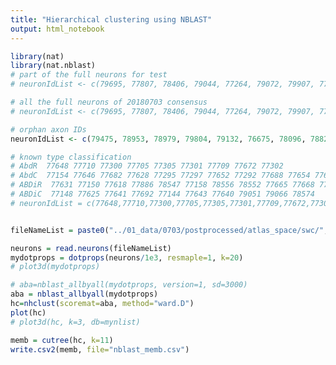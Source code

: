 ```yaml
---
title: "Hierarchical clustering using NBLAST"
output: html_notebook
---
```



```r
library(nat)
library(nat.nblast)
# part of the full neurons for test
# neuronIdList <- c(79695, 77807, 78406, 79044, 77264, 79072, 79907, 77902, 76922, 79503, 77651, 77449, 77580, 77684, 76749, 78874, 77237, 78880, 77121, 78116, 79170, 76389, 79464, 76700, 77056, 76667, 79055, 79058, 78650, 79951, 77092, 78256, 77942, 76697, 78226, 76469, 77592, 76750, 79811, 77872, 76952, 78572, 76887, 77446, 78233, 78545, 79896, 76454, 77900, 78667, 76924, 78351, 76618, 76677, 77393, 76210, 78883, 78601, 77132, 77146, 78696, 79227, 77909, 78586, 77455, 76539, 77142, 76464, 78158, 76682, 77656, 76570, 77152, 79865, 76201, 79458, 76871, 78157, 76912, 77395, 77805, 77342, 78825, 76626, 78086, 77021, 78914, 76541, 77024, 77885, 77098, 76942, 77349, 79734, 77101, 77441, 79510, 76834, 79722, 78346, 78543, 78143, 78083, 76629, 78246, 79893, 78421, 77910, 78633, 78841, 77944, 78453, 76457, 77914, 77057, 78123, 79046, 78544, 79920, 76187, 77946, 76940)

# all the full neurons of 20180703 consensus
# neuronIdList <- c(79695, 77807, 78406, 79044, 77264, 79072, 79907, 77902, 76922, 79503, 77651, 77449, 77580, 77684, 76749, 78874, 77237, 78880, 77121, 78116, 79170, 76389, 79464, 76700, 77056, 76667, 79055, 79058, 78650, 79951, 77092, 78256, 77942, 76697, 78226, 76469, 77592, 76750, 79811, 77872, 76952, 78572, 76887, 77446, 78233, 78545, 79896, 76454, 77900, 78667, 76924, 78351, 76618, 76677, 77393, 76210, 78883, 78601, 77132, 77146, 78696, 79227, 77909, 78586, 77455, 76539, 77142, 76464, 78158, 76682, 77656, 76570, 77152, 79865, 76201, 79458, 76871, 78157, 76912, 77395, 77805, 77342, 78825, 76626, 78086, 77021, 78914, 76541, 77024, 77885, 77098, 76942, 77349, 79734, 77101, 77441, 79510, 76834, 79722, 78346, 78543, 78143, 78083, 76629, 78246, 79893, 78421, 77910, 78633, 78841, 77944, 78453, 76457, 77914, 77057, 78123, 79046, 78544, 79920, 76187, 77946, 76940, 77848, 77150, 77374, 76923, 76691, 77120, 77435, 77607, 78877, 76748, 78443, 78925, 79067, 79060, 78829, 79747, 77806, 79255, 77816, 77456, 76933, 76614, 76181, 76625, 79763, 79720, 77241, 77140, 78297, 79708, 77240, 76184, 76660, 77821, 77935, 76688, 77083, 77461, 77369, 77868, 78255, 78104, 78858, 77344, 77124, 79022, 76540, 79211, 78241, 77034, 77354, 76931, 77907, 77341, 78847, 78299, 79078, 78939, 77336, 79866, 77261, 78870, 78097, 77058, 78099, 76907, 79059, 76612, 76622, 77329, 78167, 77447, 77239, 76560, 78112, 78151, 79852, 77375, 77591, 77390, 77389, 77899, 76955, 77937, 79042, 78121, 77815, 78356, 76610, 76661, 76631, 77467, 77048, 78254, 77255, 77364, 76751, 77930, 76692, 79054, 79362, 78321, 79214, 77260, 79746, 78641, 77084, 77799, 77162, 77912, 78404, 77927, 77352, 78062, 76950, 78441, 77357, 77122, 79085, 77054, 79921, 76623, 77460, 77826, 78127, 77889, 77373, 76930, 76885, 77327, 78887, 76948, 76197, 79033, 78103, 77933, 76972, 76627, 77797, 77621, 79756, 78540, 76656, 77602, 78868, 77636, 78629, 79074, 77645, 76561, 76543, 79062, 76468, 77039, 76690, 77163, 77945, 77126, 76655, 77022, 77027, 78649, 78119, 77442, 76551, 77434, 77822, 78124, 77689, 79048, 78125, 76938, 77845, 76192, 77079, 77936, 78338, 77020, 79879, 76918, 77890, 76953, 76903, 77581, 78150, 79225, 77896, 77091, 78358, 77803, 76679, 79948, 76606, 78052, 78426, 76673, 77238, 76964, 78088, 77844, 76886, 79069, 78095, 76936, 76943, 77465, 77081, 78949, 77895, 76701, 78357, 77740, 77232)

# orphan axon IDs
neuronIdList <- c(79475, 78953, 78979, 79804, 79132, 76675, 78096, 78826, 77757, 79855, 78634, 78415, 77471, 77457, 79484, 77019, 78131, 79482, 78173, 78969, 78807, 79738, 79673, 79182, 77377, 78856, 79165, 79767, 78800, 78926, 78864, 78851, 77394, 78275, 78684, 78961, 79195, 79159, 78091, 77392, 79209, 77263, 78418, 79764, 79918, 79207, 77032, 79517, 77472, 79193, 79779, 78647, 77331, 77348, 78136, 77850, 79468, 77778, 79959, 79770, 76787, 77858, 79677, 79892, 79184, 79663, 76941, 79742, 76654, 78694, 78839, 79792, 78657, 78176, 79121, 77386, 78908, 79864, 79676, 78675, 78965, 79880, 79537, 79928, 78185, 77842, 78762, 78955, 78631, 78962, 78332, 78836, 79226, 79647, 77741, 78245, 78354, 78805, 79696, 79745, 78912, 79197, 78273, 76844, 79142, 79835, 79020, 78340, 79743, 79262, 79512, 79831, 79651, 77819, 79119, 79524, 79546, 78817, 77744, 79819, 79509, 77753, 78770, 78293, 77820, 79483, 78595, 77047, 77772, 78184, 77304, 79516, 78831, 78824, 78132, 77378, 77376, 78341, 78796, 79949, 77459, 78785, 78181, 77771, 76966, 79521, 79737, 78936, 78916, 78350, 79469, 79147, 77445, 77339, 79189, 78643, 78630, 79861, 78828, 79126, 76630, 78846, 76619, 78621, 79309, 78680, 79847, 77444, 77026, 78627, 79799, 77849, 78262, 79144, 79470, 79871, 78178, 79456, 78140, 79196, 78637, 77792, 76928, 78802, 79878, 79828, 78654, 79815, 78900, 77452, 79152, 78761, 77755, 76929, 79507, 77385, 77742, 78154, 77466, 78655, 79943, 78644, 77767, 79467, 77018, 77235, 78799, 78169, 79501, 78267, 79200, 79513, 79714, 77751, 77852, 78832, 79151, 78107, 79669, 78610, 77326, 79724, 76777, 78304, 76681, 77748, 79780, 79854, 79177, 76781, 79169, 79844, 79678, 79912, 79117, 79884, 78162, 78598, 79979, 78100, 79224, 79803, 77044, 78985, 79719, 79545, 78308, 79122, 76774, 79675, 76906, 78787, 78597, 79970, 78231, 78697, 77303, 78910, 79168, 79731, 78664, 79518, 78837, 77824, 79498, 78983, 79173, 79248, 79562, 77817, 77810, 79957, 78681, 78889, 78958, 78982, 77332, 79257, 78175, 77358, 79462, 79975, 77754, 78884, 79141, 78773, 79668, 79833, 78833, 79682, 78142, 79712, 77350, 78821, 78834, 76927, 78897, 79492, 78613, 77770, 77773, 78615, 78141, 79491, 76636, 78791, 79713, 79459, 79808, 78840, 78682, 77745, 77782, 77462, 78622, 78903, 79145, 78907, 78298, 79515, 78236, 79825, 79208, 78237, 79153, 79886, 78865, 78835, 78966, 79576, 79781, 79656, 78905, 79748, 77827, 77756, 78608, 76779, 79505, 78918, 76956, 78781, 78882, 78971, 78698, 78672, 78179, 77779, 79221, 77758, 78687, 78779, 79877, 76932, 77368, 79527, 78968, 76949, 79666, 78260, 79481, 78635, 79765, 77870, 78349, 78838, 78348, 77251, 78172, 78102, 78269, 78258, 78947, 79945, 78699, 78106, 77865, 79457, 79477, 78857, 77774, 77366, 79155, 78666, 79930, 76962, 77743, 76666, 76849, 78054, 78978, 79175, 76957, 79172, 79157, 77262, 78924, 78935, 78333, 77463, 78617, 79848, 79233, 78957, 79853, 79156, 77811, 79758, 77391, 78701, 77259, 79326, 79139, 77862, 78313, 79885, 77448, 79043, 78896, 78243, 79129, 79793, 78940, 79849, 79540, 78113, 78166, 79807, 78663, 78972, 79455, 79461, 77864, 78126, 79136, 78964, 79932, 78810, 79810, 79259, 79704, 79154, 78777, 78624, 79460, 78901, 79664, 78653, 79683, 79205, 78240, 79963, 76538, 78872, 79204, 79691, 78155, 79642, 77031, 78174, 79166, 79941, 77298, 78899, 79728, 79544, 78188, 79529, 77863, 78280, 78855, 78626, 78282, 78820, 78120, 78089, 78813, 79702, 76621, 79813, 76921, 77768, 78677, 78133, 78693, 78960, 79851, 79816, 79794, 76846, 78909, 77857, 79707, 78894, 78904, 78980, 79802, 79894, 77353, 78665, 79956, 78618, 79520, 78129, 79465, 78130, 76620, 76694, 79927, 79536, 76926, 79801, 79776, 78783, 78850, 79946, 76843, 76773, 78148, 78604, 79150, 78776, 79786, 78163, 79194, 79185, 78923, 77766, 78301, 77809, 79149, 79543, 78310, 79161, 79751, 79130, 78619, 79827, 79201, 77030, 79968, 78848, 79913, 78274, 79215, 78171, 76776, 78229, 78111, 79192, 78232, 77765, 77802, 77775, 79902, 79658, 77794, 78168, 79478, 79812, 79690, 79533, 76784, 77825, 79672, 79736, 78277, 78628, 79823, 78110, 79163, 79735, 78797, 79699, 76783, 78335, 78328, 77746, 79939, 78056, 78702, 78259, 78134, 79680, 76684, 78852, 78146, 79965, 78948, 79768, 78339, 78144, 79969, 79860, 77846, 76698, 78668, 77759, 79881, 77660, 78766, 79869, 78808, 79202, 76670, 78270, 79523, 78878, 78347, 78863, 78320, 78230, 79817, 78227, 77370, 79705, 78092, 79662, 78814, 78307, 78359, 78317, 78670, 78827, 79759, 78594, 78970, 79133, 79494, 76628, 78695, 79800, 77399, 79936, 76288, 77384, 78235, 78090, 79744, 77750, 79958, 76925, 79726, 77829, 78849, 78876, 77371, 79164, 78616, 79206, 79721, 78253, 79718, 78355, 77873, 79649, 77328, 77780, 78782, 79887, 79700, 79124, 76778, 76915, 78652, 79905, 78651, 78152, 77869, 78816, 76659, 79222, 79657, 79908, 77464, 79830, 78956, 78139, 78343, 79488, 78239, 79859, 79834, 78345, 78778, 78830, 78238, 78177, 79709, 79937, 78094, 78794, 77823, 76786, 78656, 79128, 76632, 79829, 78303, 78596, 78318, 78973, 79565, 79820, 79883, 79216, 79134, 77818, 77828, 79796, 79706, 78886, 79135, 78261, 78160, 76664, 79210, 77254, 78602, 79123, 79684, 79858, 79661, 77338, 78853, 78632, 79219, 79453, 76693, 77355, 79730, 78844, 78266, 79916, 77372, 77855, 78981, 79500, 78268, 79480, 77025, 78804)

# known type classification
# AbdR  77648 77710 77300 77705 77305 77301 77709 77672 77302 
# AbdC  77154 77646 77682 77628 77295 77297 77652 77292 77688 77654 77658 77657 77662 77296 
# ABDiR  77631 77150 77618 77886 78547 77158 78556 78552 77665 77668 77634 78553  
# ABDiC  77148 77625 77641 77692 77144 77643 77640 79051 79066 78574
# neuronIdList = c(77648,77710,77300,77705,77305,77301,77709,77672,77302,77154,77646,77682,77628,77295,77297,77652,77292,77688,77654,77658,77657,77662,77296,77631,77150,77618,77886,78547,77158,78556,78552,77665,77668,77634,78553,77148,77625,77641,77692,77144,77643,77640,79051,79066,78574) 


fileNameList = paste0("../01_data/0703/postprocessed/atlas_space/swc/", neuronIdList, ".swc")

neurons = read.neurons(fileNameList)
mydotprops = dotprops(neurons/1e3, resmaple=1, k=20)
# plot3d(mydotprops)

# aba=nblast_allbyall(mydotprops, version=1, sd=3000)
aba = nblast_allbyall(mydotprops)
hc=nhclust(scoremat=aba, method="ward.D")
plot(hc)
# plot3d(hc, k=3, db=mynlist)

memb = cutree(hc, k=11)
write.csv2(memb, file="nblast_memb.csv")
```


